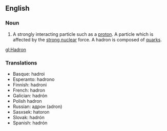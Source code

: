 ==English==
===Noun===
#A strongly interacting particle such as a [[proton]].  A particle which is affected by the [[strong nuclear]] force.  A hadron is composed of [[quark]]s.

[[gl:Hadron]]

===Translations===
*Basque: hadroi
*Esperanto: hadrono
*Finnish: hadroni
*French: hadron	
*Galician: hadrón
*Polish	hadron
*Russian: адрон (adron)
*Sasxsek: hatoron
*Slovak: hadrón	
*Spanish: hadrón